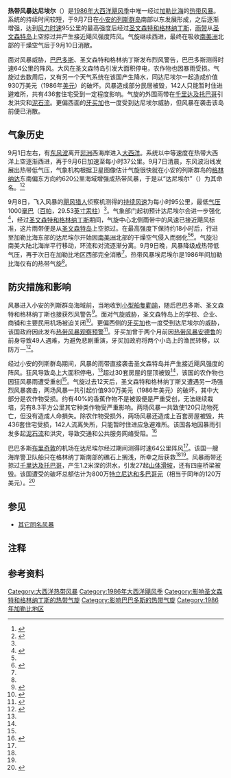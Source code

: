 {{noteTA
|1=zh-cn:安的列斯;zh-hk:安地列斯;zh-tw:安地列斯;
}}
{{Infobox Hurricane
| Name=热带风暴达尼埃尔<br />{{lang|en|Tropical Storm Danielle}}
| Type=热带风暴
| Year=1986
| Basin=Atl
| Image location=Danielle 07 sept 1986 1808Z.jpg
| Image name=风暴位于小安的列斯群岛东侧时的卫星图像
| Formed=1986年9月7日
| Dissipated=1986年9月10日
| 1-min winds=50
| Pressure=1000
| Damages=10.5<ref group="注">经济损失总额包括之后同达尼埃尔无直接关联的风暴造成的损失。</ref>
| Inflated=0
| Fatalities=无报导
| Areas=[[小安的列斯群岛|小安的列斯群岛]]
| Hurricane season=[[1986年大西洋飓风季|1986年大西洋飓风季]]
}}
'''热带风暴达尼埃尔'''（{{lang-en|Tropical Storm Danielle}}）是[[1986年大西洋飓风季|1986年大西洋飓风季]]中唯一经过[[加勒比海|加勒比海]]的[[热带气旋|热带风暴]]。系统的持续时间较短，于9月7日在[[小安的列斯群岛|小安的列斯群岛]]南部以东发展形成，之后逐渐增强，达到[[最大持续风速|风力时速]]95公里的最高强度后经过[[圣文森特和格林纳丁斯|圣文森特和格林纳丁斯]]，[[雨带|雨带]]从[[圣文森特岛|圣文森特岛]]上空掠过并产生接近飓风强度阵风。气旋继续西进，最终在吸收[[南美洲|南美洲]]北部的干燥空气后于9月10日消散。

面对风暴威胁，[[巴巴多斯|巴巴多斯]]、圣文森特和格林纳丁斯发布烈风警告，巴巴多斯测得时速64公里的阵风。大风在圣文森特岛引发大面积停电，农作物也因暴雨受损。气旋过去数周后，又有另一个天气系统在该国产生降水，同达尼埃尔一起造成价值930万美元（1986年[[美元|美元]]）的破坏。风暴造成部分民居被毁，142人只能暂时住进避难所，共有436套住宅受到一定程度影响。气旋的外围雨带在[[千里达及托巴哥|千里达及托巴哥]]引发洪灾和[[泥石流|泥石流]]。更偏西面的[[牙买加|牙买加]]也一度受到达尼埃尔威胁，但风暴在袭击该岛前便已消散。

== 气象历史 ==
{{storm path|Danielle 1986 track.png}}
9月1日左右，有[[东风波|东风波]]离开[[非洲|非洲]]西海岸进入[[大西洋|大西洋]]。系统以中等速度在热带大西洋上空逐渐西进，再于9月6日加速至每小时37公里。9月7日清晨，东风波沿线发展出热带低气压，气象机构根据卫星图像估计气旋很快就在小安的列斯群岛的[[格林纳达|格林纳达]]东南偏东方向约620公里海域增强成热带风暴，于是以“达尼埃尔”（{{lang|en|Danielle}}）为其命名。<ref name="prelim">{{cite report | author = Gilbert B. Clark | publisher = [[美国国家海洋和大气管理局|National Oceanic and Atmospheric Administration]] | work = [[国家飓风中心|National Hurricane Center]] | year = 1986 | title = Tropical Storm Danielle Preliminary Report | accessdate = 2016-05-22 | format = [[GIF|GIF]] | archiveurl = https://web.archive.org/web/20160303184215/http://www.nhc.noaa.gov/archive/storm_wallets/atlantic/atl1986-prelim/danielle/prelim01.gif | url = http://www.nhc.noaa.gov/archive/storm_wallets/atlantic/atl1986-prelim/danielle/prelim01.gif | deadurl = no | archivedate = 2016-03-03 | location = [[迈阿密|Miami]], [[佛罗里达州|FL]] | date =  }}</ref><ref name="HURDAT">{{cite web | author = National Hurricane Center | author2 = Hurricane Research Division | title = Atlantic hurricane best track (HURDAT version 2) | url = http://www.nhc.noaa.gov/data/hurdat/hurdat2-1851-2015-021716.txt | publisher = United States National Oceanic and Atmospheric Administration | date = 2016-02-17 | accessdate = 2016-05-22 | archivedate = 2016-04-11 | archiveurl = https://web.archive.org/web/20160411090349/http://www.nhc.noaa.gov/data/hurdat/hurdat2-1851-2015-021716.txt | deadurl = no | format = [[文本文件|TXT]] }}</ref>

9月8日，飞入风暴的[[飓风猎人|飓风猎人]]侦察机测得的[[最大持续风速|持续风速]]为每小时95公里，最低[[气压|气压]]1000[[巴|毫巴]]（[[帕斯卡|百帕]]，29.53[[英寸汞柱|英寸汞柱]]）<ref name="prelim" />。气象部门起初预计达尼埃尔会进一步强化<ref name="ei">{{cite news | author = Jane Meinhardt | newspaper = The Evening Independent | date = 1986-09-08 | title = Tropical Storm Danielle is expected to slowly strengthen, turn northward | accessdate = 2016-05-22 | url = https://news.google.com/newspapers?id=cegLAAAAIBAJ&sjid=nVkDAAAAIBAJ&pg=3747,1789009&dq=danielle+tropical&hl=en | archive-date = 2022-01-14 | archive-url = https://web.archive.org/web/20220114015700/https://news.google.com/newspapers?id=cegLAAAAIBAJ&sjid=nVkDAAAAIBAJ&pg=3747%2C1789009&dq=danielle+tropical&hl=en }}</ref>，经过[[圣文森特和格林纳丁斯|圣文森特和格林纳丁斯]]期间，气旋中心北侧雨带中的风速已接近飓风标准，这片雨带便是从[[圣文森特岛|圣文森特岛]]上空掠过。在最高强度下保持约18小时后，行进至加勒比海东部的达尼埃尔开始因[[南美洲|南美洲]]北部的干燥空气侵入而弱化<ref name="prelim" /><ref>{{cite news | author = Verne Williams | newspaper = Miami Herald | date = 1986-09-10 | title = Danielle fizzles, is downgraded to a tropical wave}}</ref>。气旋沿南美大陆北海岸平行移动，环流和对流逐渐分离。9月9日晚，风暴降级成热带低气压，再于次日在加勒比地区西部完全消散<ref name="prelim" />。热带风暴埃尼埃尔是1986年间加勒比海仅有的热带气旋<ref name="HURDAT" />。

== 防灾措施和影响 ==
风暴进入小安的列斯群岛海域前，当地收到[[小型船隻勸諭|小型船隻勸諭]]，随后巴巴多斯、圣文森特和格林纳丁斯也接获烈风警告<ref name="98upi">{{cite news | agency = [[美联社|Associated Press]] | date = 1986-09-08 | newspaper = The Palm Beach Post | title = Storm Danielle Forms Off Barbados}}</ref>。面对气旋威胁，圣文森特岛上的学校、企业、商铺和主要民用机场被迫关闭<ref name="theday">{{cite news | author = Andrea Rowand | newspaper = The Day | date = 1986-09-10 | title = Danielle Loses Punch On Way to Caribbean | agency = Associated Press | accessdate = 2010-08-11 | url = https://news.google.com/newspapers?id=Be4gAAAAIBAJ&sjid=NnIFAAAAIBAJ&pg=2098,1847263&dq=danielle+tropical&hl=en | archive-date = 2022-01-14 | archive-url = https://web.archive.org/web/20220114015648/https://news.google.com/newspapers?id=Be4gAAAAIBAJ&sjid=NnIFAAAAIBAJ&pg=2098%2C1847263&dq=danielle+tropical&hl=en }}</ref>。更偏西侧的[[牙买加|牙买加]]也一度受到达尼埃尔的威胁，该国政府因此发布[[热带气旋警告|热带风暴观察预警]]<ref>{{cite news | author = Verne Williams | date = 1986-09-10 | title = Danielle's course prompts storm watch for Jamaica | newspaper = The Miami News}}</ref>。牙买加曾于两个月前因[[1986年大西洋飓风季#热带风暴安德鲁|热带风暴安德鲁]]的前身导致49人遇难，为避免悲剧重演，牙买加政府将两个小岛上的渔民转移，以防万一<ref>{{cite news | author = Staff Writer | agency = [[合众国际社|United Press International]] | newspaper = Mojave Daily Miner | title = Danielle weakens, loses storm status | accessdate = 2016-05-22 | url = https://news.google.com/newspapers?id=MBIPAAAAIBAJ&sjid=aIMDAAAAIBAJ&pg=3606,854895&dq=danielle+tropical&hl=en | archive-date = 2020-12-15 | archive-url = https://web.archive.org/web/20201215140953/https://news.google.com/newspapers?id=MBIPAAAAIBAJ&sjid=aIMDAAAAIBAJ&pg=3606%2C854895&dq=danielle+tropical&hl=en | dead-url = no }}</ref>。

经过小安的列斯群岛期间，风暴的雨带直接袭击圣文森特岛并产生接近飓风强度的阵风。狂风导致岛上大面积停电，<ref name="prelim" />超过30套房屋的屋顶被毁<ref name="theday" />，该国的农作物也因狂风暴雨遭受重创<ref name="prelim" />。气旋过去12天后，圣文森特和格林纳丁斯又遭遇另一场强烈风暴袭击，两场风暴一共引起价值930万美元（1986年美元）的破坏，其中大部分是农作物受损。约有40%的香蕉作物不是被毁便是严重受创，无法继续栽培，另有8.3平方公里其它种类作物受严重影响。两场风暴一共致使120只动物死亡，但没有造成人命損失。除农作物受损外，两场风暴还造成上百套房屋被毁，共436套住宅受损，142人流离失所，只能暂时住进应急避难所。该国各地因暴雨引发多起[[泥石流|泥石流]]和洪灾，导致交通和公共服务网络受阻。<ref name="rw">{{cite news | author = [[联合国人道事务协调厅|United Nations Department of Humanitarian Affairs (DHA)]] | publisher = ReliefWeb | archiveurl = https://web.archive.org/web/20151204213414/http://reliefweb.int/report/saint-vincent-and-grenadines/st-vincent-tropical-storm-danielle-sep-1986-undro-situation | accessdate = 2010-08-11 | date = 1986-10-06 | title = St. Vincent Tropical Storm Danielle Sep 1986 UNDRO Situation Reports 1–2 | archivedate = 2015-12-04 | deadurl = no | url = http://reliefweb.int/report/saint-vincent-and-grenadines/st-vincent-tropical-storm-danielle-sep-1986-undro-situation }}</ref>

巴巴多斯[[布里奇敦|布里奇敦]]的机场在达尼埃尔经过期间测得时速64公里阵风<ref name="ei" />。该国一艘海岸警卫队船只在格林纳丁斯南部的礁石上搁浅，所幸之后获救<ref name="prelim" /><ref name="theday" />。风暴雨带还掠过[[千里达及托巴哥|千里达及托巴哥]]，产生1.2米深的洪水，引发27起[[山崩|山体滑坡]]，还有四座桥梁被毁。该国遭受的破坏总额估计为800万[[特立尼达和多巴哥元|特立尼达和多巴哥元]]（相当于同年的120万美元）。<ref>{{cite web | author1 = C. B. Daniel | author2 = R. Maharaj | year = 1986 | title = Tropical Cyclones Affecting Trinidad and Tobago, 1725 to 2000 | publisher = Trinidad and Tobago Meteorological Service | accessdate = 2015-06-26 | archivedate = 2015-06-26 | deadurl = yes | archiveurl = https://web.archive.org/web/20150626132046/http://www.docstoc.com/docs/39273220/TROPICAL-CYCLONES-AFFECTING-TRINIDAD-AND-TOBAGO-1725-TO-2000 | url = http://www.docstoc.com/docs/39273220/TROPICAL-CYCLONES-AFFECTING-TRINIDAD-AND-TOBAGO-1725-TO-2000 }}</ref>

== 参见 ==
{{Portal|热带气旋}}
* [[飓风达尼埃尔|其它同名风暴]]

== 注释 ==
{{Reflist|group="注"}}

== 参考资料 ==
{{reflist|colwidth=30em}}

{{1986 Atlantic hurricane season buttons}}

[[Category:大西洋热带风暴|Category:大西洋热带风暴]]
[[Category:1986年大西洋飓风季|Category:1986年大西洋飓风季]]
[[Category:影响圣文森特和格林纳丁斯的热带气旋|Category:影响圣文森特和格林纳丁斯的热带气旋]]
[[Category:影响巴巴多斯的热带气旋|Category:影响巴巴多斯的热带气旋]]
[[Category:1986年加勒比地区|Category:1986年加勒比地区]]
{{Good article}}